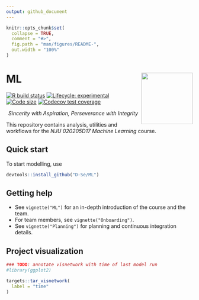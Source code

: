 ```yaml
---
output: github_document
---
```


<!-- README.md is generated from README.Rmd. Please edit that file -->

```r
knitr::opts_chunk$set(
  collapse = TRUE,
  comment = "#>",
  fig.path = "man/figures/README-",
  out.width = "100%"
)
```

# ML <img src="man/figures/logo.png" align="right" height="139" />

<!-- badges: start -->
[![R build status](https://github.com/D-Se/ML/workflows/R-CMD-check/badge.svg)](https://github.com/D-Se/ML/actions)
[![Lifecycle: experimental](https://img.shields.io/badge/lifecycle-experimental-orange.svg)](https://lifecycle.r-lib.org/articles/stages.html#experimental)
[![Code size](https://img.shields.io/github/languages/code-size/D-Se/ML.svg)](https://github.com/D-Se/ML)
[![Codecov test coverage](https://codecov.io/gh/D-Se/ML/branch/master/graph/badge.svg)](https://app.codecov.io/gh/D-Se/ML?branch=master)
<!-- badges: end -->

<center>

*Sincerity with Aspiration, Perseverance with Integrity*

</center>

This repository contains analysis, utilities and workflows for the *NJU 020205D17 Machine Learning* course.

## Quick start 

To start modelling, use
``` r
devtools::install_github("D-Se/ML")
```

## Getting help
- See `vignette("ML")` for an in-depth introduction of the course and the team.
- For team members, see `vignette("Onboarding")`. 
- See `vignette("Planning")` for planning and continuous integration details.

## Project visualization

[//]: # (Insert targets workflow visualization here)


```r
### TODO: annotate visnetwork with time of last model run
#library(ggplot2)

targets::tar_visnetwork(
  label = "time"
)
```
